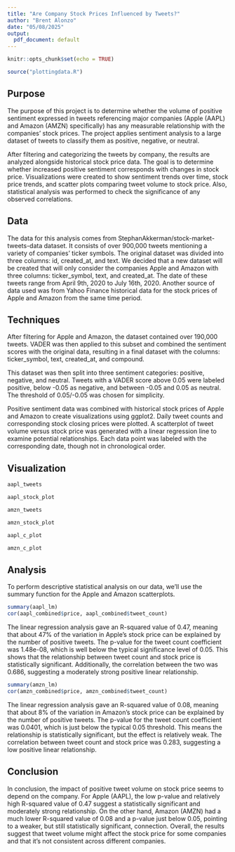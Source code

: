 ---
title: "Are Company Stock Prices Influenced by Tweets?"
author: "Brent Alonzo"
date: "05/08/2025"
output: 
  pdf_document: default
---

```{r setup, include=FALSE}
knitr::opts_chunk$set(echo = TRUE)

source("plottingdata.R")
```

## Purpose

The purpose of this project is to determine whether the volume of positive sentiment expressed in tweets referencing major companies (Apple (AAPL) and Amazon (AMZN) specifically) has any measurable relationship with the companies’ stock prices. The project applies sentiment analysis to a large dataset of tweets to classify them as positive, negative, or neutral.

After filtering and categorizing the tweets by company, the results are analyzed alongside historical stock price data. The goal is to determine whether increased positive sentiment corresponds with changes in stock price. Visualizations were created to show sentiment trends over time, stock price trends, and scatter plots comparing tweet volume to stock price. Also, statistical analysis was performed to check the significance of any observed correlations.


## Data

The data for this analysis comes from StephanAkkerman/stock-market-tweets-data dataset. It consists of over 900,000 tweets mentioning a variety of companies' ticker symbols. The original dataset was divided into three columns: id, created_at, and text. We decided that a new dataset will be created that will only consider the companies Apple and Amazon with three columns: ticker_symbol, text, and created_at. The date of these tweets range from April 9th, 2020 to July 16th, 2020. Another source of data used was from Yahoo Finance historical data for the stock prices of Apple and Amazon from the same time period.

## Techniques

After filtering for Apple and Amazon, the dataset contained over 190,000 tweets. VADER was then applied to this subset and combined the sentiment scores with the original data, resulting in a final dataset with the columns: ticker_symbol, text, created_at, and compound.

This dataset was then split into three sentiment categories: positive, negative, and neutral. Tweets with a VADER score above 0.05 were labeled positive, below -0.05 as negative, and between -0.05 and 0.05 as neutral. The threshold of 0.05/-0.05 was chosen for simplicity.

Positive sentiment data was combined with historical stock prices of Apple and Amazon to create visualizations using ggplot2. Daily tweet counts and corresponding stock closing prices were plotted. A scatterplot of tweet volume versus stock price was generated with a linear regression line to examine potential relationships. Each data point was labeled with the corresponding date, though not in chronological order.

## Visualization

```{r aapl-tweet-plot, echo=FALSE, warning=FALSE}
aapl_tweets
```

```{r aapl-stock-plot, echo=FALSE, warning=FALSE}
aapl_stock_plot
```

```{r amzn-tweet-plot, echo=FALSE, warning=FALSE}
amzn_tweets
```

```{r amzn-stock-plot, echo=FALSE, warning=FALSE}
amzn_stock_plot
```

```{r aapl-stock/tweet-plot, echo=FALSE, warning=FALSE}
aapl_c_plot
```

```{r amzn-stock/tweet-plot, echo=FALSE, warning=FALSE}
amzn_c_plot
```

## Analysis

To perform descriptive statistical analysis on our data, we'll use the summary function for the Apple and Amazon scatterplots.

```{r summary-aapl, echo=FALSE}
summary(aapl_lm)
cor(aapl_combined$price, aapl_combined$tweet_count)
```

The linear regression analysis gave an R-squared value of 0.47, meaning that about 47% of the variation in Apple’s stock price can be explained by the number of positive tweets. The p-value for the tweet count coefficient was 1.48e-08, which is well below the typical significance level of 0.05. This shows that the relationship between tweet count and stock price is statistically significant. Additionally, the correlation between the two was 0.686, suggesting a moderately strong positive linear relationship.


```{r summary-amzn, echo=FALSE}
summary(amzn_lm)
cor(amzn_combined$price, amzn_combined$tweet_count)
```

The linear regression analysis gave an R-squared value of 0.08, meaning that about 8% of the variation in Amazon’s stock price can be explained by the number of positive tweets. The p-value for the tweet count coefficient was 0.0401, which is just below the typical 0.05 threshold. This means the relationship is statistically significant, but the effect is relatively weak. The correlation between tweet count and stock price was 0.283, suggesting a low positive linear relationship.


## Conclusion

In conclusion, the impact of positive tweet volume on stock price seems to depend on the company. For Apple (AAPL), the low p-value and relatively high R-squared value of 0.47 suggest a statistically significant and moderately strong relationship. On the other hand, Amazon (AMZN) had a much lower R-squared value of 0.08 and a p-value just below 0.05, pointing to a weaker, but still statistically significant, connection. Overall, the results suggest that tweet volume might affect the stock price for some companies and that it's not consistent across different companies.
